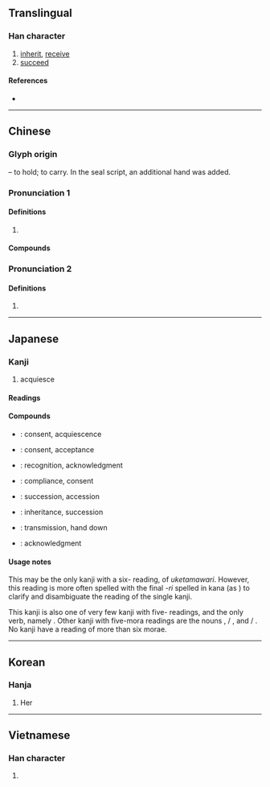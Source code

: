 {{character info/new}}
==Translingual==

===Han character===
{{Han char|rn=64|rad=手|as=04|sn=8|four=17232|canj=NNQO|ids=}}

# [[inherit]], [[receive]]
# [[succeed]]

====References====
* {{Han ref|kx=0419.190|dkj=11852|dj=0766.110|hdz=10054.030|uh=627F|ud=25215|bh=A9D3|bd=43475}}

----

==Chinese==
{{zh-forms}}

===Glyph origin===
{{Han etym}}
{{Han compound|卩|廾|ls=ic|t1=kneeling man|t2=both hands}} – to hold; to carry. In the seal script, an additional hand {{zh-l|*手}} was added.

===Pronunciation 1===
{{zh-pron
|m=chéng
|c=sing4
|h=pfs=sṳ̀n
|md=sìng
|mn=sîn/sêng
|mn_note=sîn - vernacular; sêng - literary
|mn-t=sing5/sêng5
|mn-t_note=sing5 - vernacular; sêng5 - literary
|w=3zen
|mc=y
|oc=y
|cat=
}}

====Definitions====
{{zh-hanzi}}

# {{rfdef|lang=zh}}

====Compounds====
{{zh-der|承辦|承包|承保|承擔|承當|承付|承管|承歡|承繼|承建|承教|承接|承攬|承蒙|承諾|承盤|承前啟後|承情|承認|承上啟下|承受|承順|承托|承望|承襲|承先啟後|承想|承修|承續|承印|承迎|承應|承允|承運|承載|承造|承做|承製|承重|承重孫|承轉|繼承|先意承旨|多承|坦承|一力承當|共同繼承|代位繼承|仰承|奉天承運|不承望|奉令承教|一脈相承|勞承|嗣承|一手承運|待承|國家承認|平均繼承|師承|傳承|屈意奉承|慷慨擔承|子承父業|四海承風|供承|嫡孫承重|奉承|奉承話|先意承志|允承|承宣|稟承|承籍|承讓|望風承旨|承露|承顏|承購|承平|承祧|承風希旨|承顏候色|承差|承恩門|承睫|應天承運|承直|承旨|承銷|承購權|承任|承重牆|承歡膝下|承寵|承奉|承諾值|承基|空氣軸承|承頭|承意|承攬契約|承值|承當不起|祗承|承顏接辭|承恩|擲級承矛|破承|破承題|承問|承歡獻媚|承題|看承|相承|直承|承務|承包商|承塵|概括承受|承順逢迎|應承|承乏|承審員|承租|秉承|承銷商|承顏順旨|拒絕承付|承兌|欽承|承行|承霤|承起|承翼|滿口應承|招承|承領|擔承|承嗣|承蜩|承局|誰承望|經承|趨承|迎意承旨|辱承華翰|繼承法|繼承權|貫魚承寵|總承|紹承|起承轉合|逢低承接|軸承|被繼承人|阿諛奉承|繼承人|菽水承歡}}

===Pronunciation 2===
{{zh-pron
|m=zhěng
|c=cing2
|dial=n
|cat=
}}

====Definitions====
{{zh-hanzi}}

# 

----

==Japanese==

===Kanji===
{{ja-kanji|grade=5|rs=手04}}

# acquiesce

====Readings====
{{ja-readings
|goon=じょう<じよう
|kanon=しょう<しよう
|kun=うけたまわ-る<うけたまは-る, うけたまわり<うけたまはり, うけたまわ-り<うけたまは-り, う-ける, ささ-げる, とど-める, たす-ける, こ-らす, つい-で, すく-う<すく-ふ
|nanori=こと, すけ, つぎ, つぐ, よし
}}

====Compounds====
{{der-top|Compounds}}
* {{ja-r|承諾|しょうだく}}: consent, acquiescence
* {{ja-r|承知|しょうち}}: consent, acceptance
* {{ja-r|承認|しょうにん}}: recognition, acknowledgment
* {{ja-r|承服|しょうふく}}: compliance, consent
* {{ja-r|承継|しょうけい}}: succession, accession
* {{ja-r|継承|けいしょう}}: inheritance, succession
* {{ja-r|伝承|でんしょう}}: transmission, hand down
* {{ja-r|了承|りょうしょう}}: acknowledgment
{{der-bottom}}

====Usage notes====
This may be the only kanji with a six-{{l|en|mora}} reading, of ''uketamawari''. However, this reading is more often spelled with the final ''-ri'' spelled in kana (as {{m|ja|承り}}) to clarify and disambiguate the reading of the single kanji.

This kanji is also one of very few kanji with five-{{l|en|mora}} readings, and the only verb, namely {{m|ja|承る|tr=uketamawaru|pos=with the kanji comprising the five-mora ''uketamawa-'' part}}. Other kanji with five-mora readings are the nouns {{m|ja|志|tr=kokorozashi}}, {{m|ja|詔}} / {{m|ja|勅|tr=mikotonori}}, and {{m|ja|宰}} / {{m|ja|司|tr=mikotomochi}}. No kanji have a reading of more than six morae.

----

==Korean==

===Hanja===
{{ko-hanja|hangeul=[[승]], [[증]]|eumhun=|rv=seung, jeung|mr=sŭng, jŭng|y=sung, jung}}

# Her

----

==Vietnamese==

===Han character===
{{vi-hantu|[[thừa]]|rs=手04}}

# {{defn|lang=vi|sort=手04}}